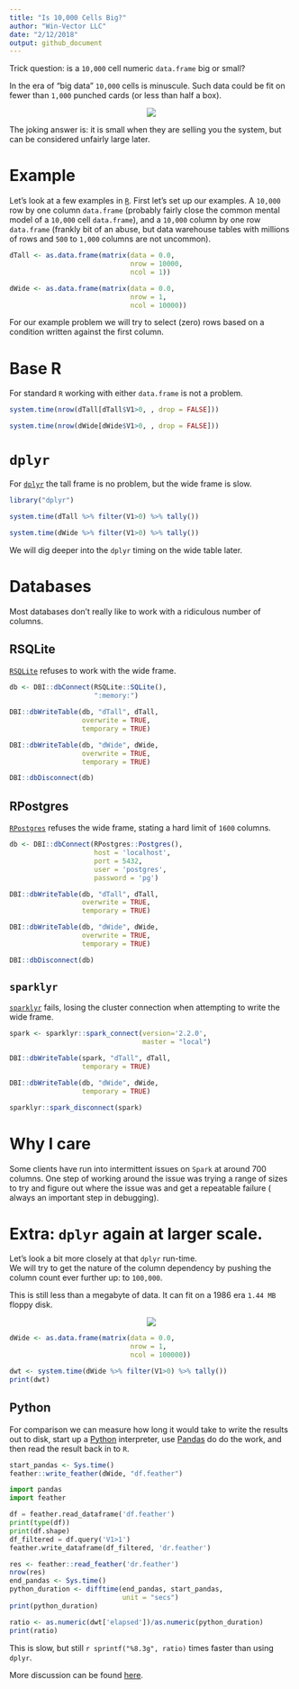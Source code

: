 ```yaml
---
title: "Is 10,000 Cells Big?"
author: "Win-Vector LLC"
date: "2/12/2018"
output: github_document
---
```


Trick question: is a `10,000` cell numeric `data.frame`
big or small? 

In the era of "big data" `10,000` cells is minuscule.  Such data could be fit on
fewer than `1,000` punched cards (or less than half a box).

<center>
<img src="punch-card.png">
</center>


The joking answer is: it is small when they are selling you the system,
but can be considered unfairly large later.

# Example

Let's look at a few examples in [`R`](https://cran.r-project.org). First let's
set up our examples.  A `10,000` row by one column `data.frame` (probably
fairly close the common mental model of a `10,000` cell `data.frame`),
and a `10,000` column by one row `data.frame` (frankly bit of an abuse,
but data warehouse tables with millions of rows and `500` to `1,000` columns
are not uncommon).

```r
dTall <- as.data.frame(matrix(data = 0.0, 
                              nrow = 10000, 
                              ncol = 1))

dWide <- as.data.frame(matrix(data = 0.0, 
                              nrow = 1,
                              ncol = 10000))
```

For our example problem we will
try to select (zero) rows based on a condition written against the
first column.

# Base R

For standard `R` working with either 
`data.frame` is not a problem.  

```r
system.time(nrow(dTall[dTall$V1>0, , drop = FALSE]))

system.time(nrow(dWide[dWide$V1>0, , drop = FALSE]))
```

# `dplyr`

For [`dplyr`](https://CRAN.R-project.org/package=dplyr) the tall frame is no problem, but the wide frame
is slow.

```r
library("dplyr")

system.time(dTall %>% filter(V1>0) %>% tally())

system.time(dWide %>% filter(V1>0) %>% tally())
```

We will dig deeper into the  `dplyr` timing on the wide table later.

# Databases

Most databases don't really like to work with a ridiculous number of columns.

## RSQLite

[`RSQLite`](https://CRAN.R-project.org/package=RSQLite) refuses to work with the wide frame.

```r
db <- DBI::dbConnect(RSQLite::SQLite(), 
                     ":memory:")
```

```r
DBI::dbWriteTable(db, "dTall", dTall,
                  overwrite = TRUE,
                  temporary = TRUE)

DBI::dbWriteTable(db, "dWide", dWide,
                  overwrite = TRUE,
                  temporary = TRUE)
```

```r
DBI::dbDisconnect(db)
```

## RPostgres

[`RPostgres`](https://CRAN.R-project.org/package=RPostgres) refuses the wide frame, stating a hard limit of
`1600` columns.

```r
db <- DBI::dbConnect(RPostgres::Postgres(),
                     host = 'localhost',
                     port = 5432,
                     user = 'postgres',
                     password = 'pg')
```

```r
DBI::dbWriteTable(db, "dTall", dTall,
                  overwrite = TRUE,
                  temporary = TRUE)

DBI::dbWriteTable(db, "dWide", dWide,
                  overwrite = TRUE,
                  temporary = TRUE)
```

```r
DBI::dbDisconnect(db)
```


## `sparklyr`

[`sparklyr`](https://CRAN.R-project.org/package=sparklyr) fails, losing the cluster connection when attempting to write
the wide frame.

```r
spark <- sparklyr::spark_connect(version='2.2.0', 
                                 master = "local")
```

```r
DBI::dbWriteTable(spark, "dTall", dTall,
                  temporary = TRUE)

DBI::dbWriteTable(db, "dWide", dWide,
                  temporary = TRUE)
```

```r
sparklyr::spark_disconnect(spark)
```

# Why I care

Some clients have run into intermittent issues on `Spark` at around 700 columns.
One step of working around the issue was trying a range of sizes
to try and figure out where the issue was and get a repeatable failure (
always an important step in debugging).

# Extra: `dplyr` again at larger scale.

Let's look a bit more closely at that `dplyr` run-time.  
We will try to get the nature of the column dependency by
pushing the column count ever further up: to `100,000`.

This is still less than a megabyte of data.  It can fit on a 1986 era `1.44 MB` floppy disk.

<center>
<img src="Floppy_disk_300_dpi.jpg">
</center>


```r
dWide <- as.data.frame(matrix(data = 0.0, 
                              nrow = 1,
                              ncol = 100000))

dwt <- system.time(dWide %>% filter(V1>0) %>% tally())
print(dwt)
```

## Python

For comparison we can measure how long it would take to write the results out to disk,
start up a [Python](https://www.python.org) interpreter,
use [Pandas](https://pandas.pydata.org) do do the work, 
and then read the result back in to `R`.

```r
start_pandas <- Sys.time()
feather::write_feather(dWide, "df.feather")
```


```python
import pandas
import feather

df = feather.read_dataframe('df.feather')
print(type(df))
print(df.shape)
df_filtered = df.query('V1>1')
feather.write_dataframe(df_filtered, 'dr.feather')
```

```r
res <- feather::read_feather('dr.feather')
nrow(res)
end_pandas <- Sys.time()
python_duration <- difftime(end_pandas, start_pandas, 
                            unit = "secs")
print(python_duration)

ratio <- as.numeric(dwt['elapsed'])/as.numeric(python_duration)
print(ratio)
```

This is slow, but still `r sprintf("%8.3g", ratio)` times faster than using `dplyr`.

More discussion can be found [here](http://www.win-vector.com/blog/2018/02/is-10000-cells-big/).

